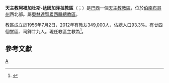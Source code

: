 {{Refimprove|time=2019-11-02T10:25:59+00:00}}
{{Infobox Roman Catholic diocese
|name=阿福加杜斯-达因加泽拉
|jurisdiction=教區
|latin = Dioecesis Afogadensis de Ingazeira
|border = catholic
|image = Catedral do Senhor Bom Jesus dos Remédios - panoramio.jpg
|caption = 善耶穌主教座堂
|location = [[巴西|巴西]]
|territory = [[伯南布哥州|伯南布哥州]]西北部
|population = 349,000
|rite = [[罗马礼|罗马礼]]
|patron =
|province = [[天主教奧林達暨累西腓總教區|奧林達暨累西腓]]
|established = 1956年
|cathedral = [[善耶穌主教座堂_(納扎雷)|善耶穌主教座堂]]
|co-cathedral =
|leadership = 主教
|website =
|pope = {{incumbent pope}}
|ordinary = {{link-it|基爾斯·比索爾|Egidio Bisol}}
|coadjutor bishop =
|auxiliary =
|emeritus =
}}
'''天主教阿福加杜斯-达因加泽拉教區'''（{{lang-la|Dioecesis Afogadensis de Ingazeira}}；{{lang-pt|Diocese de Afogados da Ingazeira}}）是[[巴西|巴西]]一個[[天主教|天主教]][[教區|教區]]，位於[[伯南布哥州|伯南布哥州]]西北部。屬[[天主教奧林達暨累西腓總教區|奧林達暨累西腓總教區]]。

教區成立於1956年7月2日，2012年有教友349,000人，佔總人口93.3%。有廿四個堂區、司鐸廿九人。現任教區主教為{{link-it|基爾斯·比索爾|Egidio Bisol}}<ref>{{cite press release |title=RINUNCE E NOMINE, 07.10.2009 |url=https://press.vatican.va/content/salastampa/it/bollettino/pubblico/2009/10/07/0619/01449.html |publisher=Sala Stampa della Santa Sede |accessdate=2019-11-02 |archiveurl=https://web.archive.org/web/20191102101822/https://press.vatican.va/content/salastampa/it/bollettino/pubblico/2009/10/07/0619/01449.html |archivedate=2019-11-02 |language=it |date=2009-10-07 |dead-url=no }}</ref>。

== 參考文獻 ==
{{reflist}}

[[Category:巴西天主教教區|A]]
